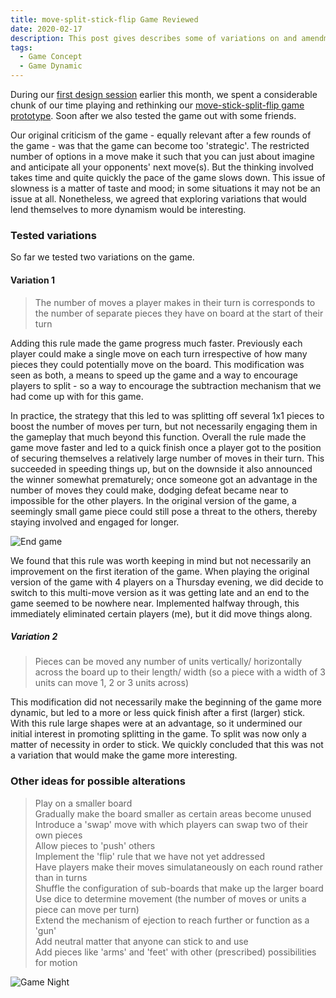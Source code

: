 ```yaml
---
title: move-split-stick-flip Game Reviewed
date: 2020-02-17
description: This post gives describes some of variations on and amendments to the move-split-stick-flip game that we have been working on.
tags:
  - Game Concept
  - Game Dynamic
---
```


During our [first design session](https://figureable.netlify.com/design-session-01) earlier this month, we spent a considerable chunk of our time playing and rethinking our [move-stick-split-flip game prototype](https://figureable.netlify.com/game-concept-move-split-stick-flip). Soon after we also tested the game out with some friends.

Our original criticism of the game - equally relevant after a few rounds of the game - was that the game can become too 'strategic'. The restricted number of options in a move make it such that you can just about imagine and anticipate all your opponents' next move(s). But the thinking involved takes time and quite quickly the pace of the game slows down. This issue of slowness is a matter of taste and mood; in some situations it may not be an issue at all. Nonetheless, we agreed that exploring variations that would lend themselves to more dynamism would be interesting.

### Tested variations

So far we tested two variations on the game.

#### Variation 1

> The number of moves a player makes in their turn is corresponds to the number of separate pieces they have on board at the start of their turn

Adding this rule made the game progress much faster. Previously each player could make a single move on each turn irrespective of how many pieces they could potentially move on the board. This modification was seen as both, a means to speed up the game and a way to encourage players to split - so a way to encourage the subtraction mechanism that we had come up with for this game.

In practice, the strategy that this led to was splitting off several 1x1 pieces to boost the number of moves per turn, but not necessarily engaging them in the gameplay that much beyond this function. Overall the rule made the game move faster and led to a quick finish once a player got to the position of securing themselves a relatively large number of moves in their turn. This succeeded in speeding things up, but on the downside it also announced the winner somewhat prematurely; once someone got an advantage in the number of moves they could make, dodging defeat became near to impossible for the other players. In the original version of the game, a seemingly small game piece could still pose a threat to the others, thereby staying involved and engaged for longer.

![End game](./endgame.jpg)

We found that this rule was worth keeping in mind but not necessarily an improvement on the first iteration of the game. When playing the original version of the game with 4 players on a Thursday evening, we did decide to switch to this multi-move version as it was getting late and an end to the game seemed to be nowhere near. Implemented halfway through, this immediately eliminated certain players (me), but it did move things along.

##### Variation 2

> Pieces can be moved any number of units vertically/ horizontally across the board up to their length/ width (so a piece with a width of 3 units can move 1, 2 or 3 units across)

This modification did not necessarily make the beginning of the game more dynamic, but led to a more or less quick finish after a first (larger) stick. With this rule large shapes were at an advantage, so it undermined our initial interest in promoting splitting in the game. To split was now only a matter of necessity in order to stick. We quickly concluded that this was not a variation that would make the game more interesting.

### Other ideas for possible alterations

> Play on a smaller board  
> Gradually make the board smaller as certain areas become unused  
> Introduce a 'swap' move with which players can swap two of their own pieces  
> Allow pieces to 'push' others  
> Implement the 'flip' rule that we have not yet addressed  
> Have players make their moves simulataneously on each round rather than in turns  
> Shuffle the configuration of sub-boards that make up the larger board  
> Use dice to determine movement (the number of moves or units a piece can move per turn)  
> Extend the mechanism of ejection to reach further or function as a 'gun'  
> Add neutral matter that anyone can stick to and use  
> Add pieces like 'arms' and 'feet' with other (prescribed) possibilities for motion

![Game Night](./gamenight.jpg)
